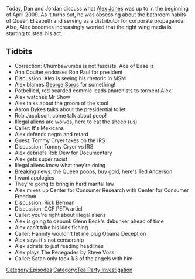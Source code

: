 {{DEFAULTSORT:
    #_EPISODE_0243:April 1-2, 2009
}}{{Episode
    | title             = April 1-2, 2009
    | caption           = Listen to this episode on [https://knowledgefight.libsyn.com/knowledge-fight-april-1-2-2009 Libsyn] [https://open.spotify.com/episode/4mEsBzumLcpzUbyUiDKIYr Spotify], Read the [[Transcript/243: April 1-2, 2009|Unofficial Transcript]]
    | episodeNumber     = 243
    | length            = 01:31:10
    | airDate           = December 24, 2018
    | coverageStartDate = April 1, 2009
    | coverageEndDate   = April 2, 2009
    | episodeType       = [[:Category:Tea Party Investigation|Tea Party Investigation]]
    | appearance        = [[Ann Coulter]], [[Ron Paul]], [[George Soros]], [[Aaron Dykes]], [[Rob Jacobson]], [[Tommy Cryer]], [[Rob Dew]], [[Ted Anderson]], [[Rick Berman]]
    | previousEpisode   = [[242: December 18-19, 2018]]
    | nextEpisode       = [[244: October 5, 2014]]
}}

{{Stub}}

Today, Dan and Jordan discuss what [[Alex Jones]] was up to in the beginning of April 2009. As it turns out, he was obsessing about the bathroom habits of Queen Elizabeth and serving as a distributor for corporate propaganda. Also, Alex becomes increasingly worried that the right wing media is starting to steal his act.

==Tidbits==

*Correction: Chumbawumba is not fascists, Ace of Base is
*Ann Coulter endorses Ron Paul for president
*Discussion: Alex is seeing his rhetoric in MSM
*Alex blames [[George Soros]] for something!
*Potbellied, red bearded commie leads anarchists to torment Alex
*Alex watches Mr Show
*Alex talks about the groom of the stool
*Aaron Dykes talks about the presidential toilet
*Rob Jacobson, come talk about poop!
*Illegal aliens are wolves, here to eat the sheep (us)
*Caller: It's Mexicans
*Alex defends negro and retard
*Guest: Tommy Cryer takes on the IRS
*Discussion: Tommy Cryer vs IRS
*Alex debriefs Rob Dew for Documentary
*Alex gets super racist
*Illegal aliens know what they're doing
*Breaking news: the Queen poops, buy gold, here's Ted Anderson
*I want apologies
*They're going to bring in hard marital law
*Alex mixes up Center for Consumer Research with Center for Consumer Freedom
*Discussion: Rick Berman
*Discussion: CCF PETA articl
*Caller: you're right about illegal aliens
*Alex is going to debunk Glenn Beck's debunker ahead of time
*Alex can't take his kids fishing
*Caller: Hannity wouldn't let me plug Obama Deception
*Alex says it's not censorship
*Alex admits to just reading headlines
*Alex plays The Renegades by Steve Voss
*Caller: Satan only took 1/3 of the angels with him

[[Category:Episodes]]
[[Category:Tea Party Investigation]]
